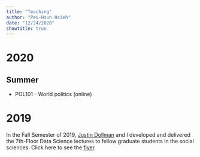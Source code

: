 ```yaml
---
title: "Teaching"
author: "Pei-Hsun Hsieh"
date: "12/24/2020"
showtitle: true
---
```


# 2020

## Summer
* POL101 - World politics (online)

# 2019
In the Fall Semester of 2019, [Justin Dollman](https://jpauldoll.com/) and I developed and delivered the 7th-Floor Data Science lectures to fellow graduate students in the social sciences. Click here to see the [flyer](/teaching_files/seven-ds.pdf).
